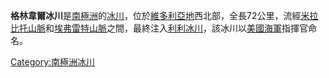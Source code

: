 '''格林韋爾冰川'''是[[南極洲|南極洲]]的[[冰川|冰川]]，位於[[維多利亞地|維多利亞地]]西北部，全長72公里，流經[[米拉比托山脈|米拉比托山脈]]和[[埃弗雷特山脈|埃弗雷特山脈]]之間，最終注入[[利利冰川|利利冰川]]，該冰川以[[美國海軍|美國海軍]]指揮官命名。

{{coord|71|20|S|165|0|E|display=title|type:glacier_source:GNIS}}

{{Antarctica-geo-stub}}
[[Category:南極洲冰川|Category:南極洲冰川]]